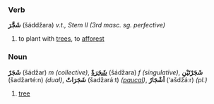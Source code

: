 ===Verb===
'''شَجَّرَ''' (šáddžara) ''v.t., Stem II (3rd masc. sg. perfective)''

# to plant with [[trees]], to [[afforest]]

===Noun===
'''شَجَرٌ''' (šádžar) ''m (collective)'', '''[[شجرة|شَجَرَةٌ]]''' (šádžara) ''f (singulative)'', '''شَجَرْتَيْنِ''' (šadžartéːn) ''(dual)'', '''شَجَرَاتٌ''' (šadžaráːt) ''([[paucal]])'', '''أشْجَارٌ''' (‘ašdžáːr) ''(pl.)''

# [[tree]]
